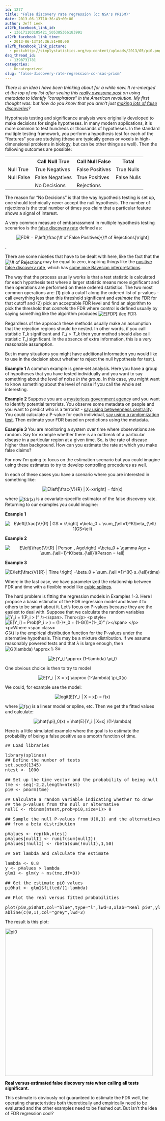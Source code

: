 ```yaml
---
id: 1277
title: "False discovery rate regression (cc NSA's PRISM)"
date: 2013-06-13T10:36:43+00:00
author: Jeff Leek
al2fb_facebook_link_id:
  - 136171103105421_505385366183991
al2fb_facebook_link_time:
  - 2013-06-13T14:36:51+00:00
al2fb_facebook_link_picture:
  - post=http://simplystatistics.org/wp-content/uploads/2013/05/pi0.png
dsq_thread_id:
  - 1398731781
categories:
  - Uncategorized
slug: "false-discovery-rate-regression-cc-nsas-prism"
---
```

_There is an idea I have been thinking about for a while now. It re-emerged at the top of my list after seeing this [really awesome post](http://kieranhealy.org/blog/archives/2013/06/09/using-metadata-to-find-paul-revere/) on using metadata to identify "conspirators" in the American revolution. My first thought was: but how do you know that you aren't just [making lots of false discoveries](http://www.statsblogs.com/2013/06/07/how-likely-is-the-nsa-prism-program-to-catch-a-terrorist/)?_

Hypothesis testing and significance analysis were originally developed to make decisions for single hypotheses. In many modern applications, it is more common to test hundreds or thousands of hypotheses. In the standard multiple testing framework, you perform a hypothesis test for each of the "features" you are studying (these are typically genes or voxels in high-dimensional problems in biology, but can be other things as well). Then the following outcomes are possible:

<div class="table-responsive">
  <table  style="width:100%; "  class="easy-table easy-table-default " border="0">
    <tr>
      <th >
      </th>
      
      <th >
        Call Null True
      </th>
      
      <th >
        Call Null False
      </th>
      
      <th >
        Total
      </th>
    </tr>
    
    <tr>
      <td >
        Null True
      </td>
      
      <td >
        True Negatives
      </td>
      
      <td >
        False Positives
      </td>
      
      <td >
        True Nulls
      </td>
    </tr>
    
    <tr>
      <td >
        Null False
      </td>
      
      <td >
        False Negatives
      </td>
      
      <td >
        True Positives
      </td>
      
      <td >
        False Nulls
      </td>
    </tr>
    
    <tr>
      <td >
      </td>
      
      <td >
        No Decisions
      </td>
      
      <td >
        Rejections
      </td>
    </tr>
  </table>
</div>

The reason for "No Decisions" is that the way hypothesis testing is set up, one should technically never accept the null hypothesis. The number of rejections is the total number of times you claim that a particular feature shows a signal of interest.

A very common measure of embarrassment in multiple hypothesis testing scenarios is the [false discovery rate](http://www.pnas.org/content/100/16/9440.long) defined as:

<p style='text-align:center;'>
  <span class='MathJax_Preview'><img src='http://simplystatistics.org/wp-content/plugins/latex/cache/tex_8872a758f47a82b2e07e611dd230ce08.gif' style='vertical-align: middle; border: none;' class='tex' alt=" FDR = E\left[\frac{\# of False Positives}{\# of Rejections}\right] " /></span>
</p>.

There are some niceties that have to be dealt with here, like the fact that the <span class='MathJax_Preview'><img src='http://simplystatistics.org/wp-content/plugins/latex/cache/tex_ffd8d02b433631d1f60bb73a1d273664.gif' style='vertical-align: middle; border: none; ' class='tex' alt="\# of Rejections" /></span> may be equal to zero, inspiring things like the [positive false discovery rate](http://www.genomine.org/papers/directfdr.pdf), which has [some nice Bayesian interpretations](http://genomics.princeton.edu/storeylab/papers/Storey_Annals_2003.pdf).

The way that the process usually works is that a test statistic is calculated for each hypothesis test where a larger statistic means more significant and then operations are performed on these ordered statistics. The two most common operations are: (1) pick a cutoff along the ordered list of p-values - call everything less than this threshold significant and _estimate_ the FDR for that cutoff and (2) pick an acceptable FDR level and find an algorithm to pick the threshold that _controls_ the FDR where control is defined usually by saying something like the algorithm produces <span class='MathJax_Preview'><img src='http://simplystatistics.org/wp-content/plugins/latex/cache/tex_05efdcd0b987f4b9c9667b1b0ffe3e9c.gif' style='vertical-align: middle; border: none; ' class='tex' alt="E[FDP] \leq FDR" /></span>.

Regardless of the approach these methods usually make an assumption that the rejection regions should be nested. In other words, if you call statistic $T\_k$ significant and $T\_j > T\_k$ then your method should also call statistic $T\_j$ significant. In the absence of extra information, this is a very reasonable assumption.

But in many situations you might have additional information you would like to use in the decision about whether to reject the null hypothesis for test $j$.

**Example 1 **A common example is gene-set analysis. Here you have a group of hypotheses that you have tested individually and you want to say something about the level of noise _in the group_. In this case, you might want to know something about the level of noise if you call the whole set interesting.

**Example 2** Suppose you are a [mysterious government agency](http://www.nsa.gov/) and you want to identify potential terrorists. You observe some metadata on people and you want to predict who is a terrorist - [say using betweenness centrality](http://kieranhealy.org/blog/archives/2013/06/09/using-metadata-to-find-paul-revere/). You could calculate a P-value for each individual, [say using a randomization test](http://kieranhealy.org/blog/archives/2013/06/09/using-metadata-to-find-paul-revere/). Then estimate your FDR based on predictions using the metadata.

**Example 3 **You are monitoring a system over time where observations are random. Say for example whether there is an outbreak of a particular disease in a particular region at a given time. So, is the rate of disease higher than background. How can you estimate the rate at which you make false claims?

For now I'm going to focus on the estimation scenario but you could imagine using these estimates to try to develop controlling procedures as well.

In each of these cases you have a scenario where you are interested in something like:

<p style='text-align:center;'>
  <span class='MathJax_Preview'><img src='http://simplystatistics.org/wp-content/plugins/latex/cache/tex_6b9dec89fd15463535787dae9770a119.gif' style='vertical-align: middle; border: none;' class='tex' alt=" E\left[\frac{V}{R} | X=x\right] = fdr(x) " /></span>
</p>

where <span class='MathJax_Preview'><img src='http://simplystatistics.org/wp-content/plugins/latex/cache/tex_d050cb5977ffc8b20156a55d09523b37.gif' style='vertical-align: middle; border: none; ' class='tex' alt="fdr(x)" /></span> is a covariate-specific estimator of the false discovery rate. Returning to our examples you could imagine:

**Example 1**

<p style='text-align:center;'>
  <span class='MathJax_Preview'><img src='http://simplystatistics.org/wp-content/plugins/latex/cache/tex_1d320f0acb560fdcbb3a754382fdfff6.gif' style='vertical-align: middle; border: none;' class='tex' alt=" E\left[\frac{V}{R} | GS = k\right] =\beta_0 + \sum_{\ell=1}^K\beta_{\ell} 1(GS=\ell) " /></span>
</p>

**Example 2**

<p style='text-align:center;'>
  <span class='MathJax_Preview'><img src='http://simplystatistics.org/wp-content/plugins/latex/cache/tex_9098601d0984950edac65551f02c21d5.gif' style='vertical-align: middle; border: none;' class='tex' alt=" E\left[\frac{V}{R} | Person , Age\right] =\beta_0 + \gamma Age + \sum_{\ell=1}^K\beta_{\ell}1(Person = \ell)" /></span>
</p>

**Example 3**

<p style='text-align:center;'>
  <span class='MathJax_Preview'><img src='http://simplystatistics.org/wp-content/plugins/latex/cache/tex_f91ccbb594db69ad1f8c4a6ce55aafe7.gif' style='vertical-align: middle; border: none;' class='tex' alt=" E\left[\frac{V}{R} | Time \right] =\beta_0 + \sum_{\ell =1}^{K} s_{\ell}(time)" /></span>
</p>

Where in the last case, we have parameterized the relationship between FDR and time with a flexible model like [cubic splines](http://en.wikipedia.org/wiki/Spline_(mathematics)).

The hard problem is fitting the regression models in Examples 1-3. Here I propose a basic estimator of the FDR regression model and leave it to others to be smart about it. Let's focus on P-values because they are the easiest to deal with. Suppose that we calculate the random variables <span class='MathJax_Preview'><img src='http://simplystatistics.org/wp-content/plugins/latex/cache/tex_950d9b6e1b9ec640c200f498edce462e.gif' style='vertical-align: middle; border: none; ' class='tex' alt="Y_i = 1(P_i > \lambda)" /></span>. Then:

<p style='text-align:center;'>
  <span class='MathJax_Preview'><img src='http://simplystatistics.org/wp-content/plugins/latex/cache/tex_3fab11118e2a7046c2f292c6b8c4b02c.gif' style='vertical-align: middle; border: none;' class='tex' alt=" E[Y_i] = Prob(P_i > \lambda) = (1-\lambda)*\pi_0 + (1-G(\lambda))*(1-\pi_0)" /></span>
</p>

Where $G(\lambda)$ is the empirical distribution function for the P-values under the alternative hypothesis. This may be a mixture distribution. If we assume reasonably powered tests and that $\lambda$ is large enough, then <span class='MathJax_Preview'><img src='http://simplystatistics.org/wp-content/plugins/latex/cache/tex_bb81b1246a04daed40b29fbcb43af011.gif' style='vertical-align: middle; border: none; ' class='tex' alt="G(\lambda) \approx 1" /></span>. So

<p style='text-align:center;'>
  <span class='MathJax_Preview'><img src='http://simplystatistics.org/wp-content/plugins/latex/cache/tex_23e567c80909c623fb219119e166648f.gif' style='vertical-align: middle; border: none;' class='tex' alt=" E[Y_i] \approx (1-\lambda) \pi_0" /></span>
</p>

One obvious choice is then to try to model

<p style='text-align:center;'>
  <span class='MathJax_Preview'><img src='http://simplystatistics.org/wp-content/plugins/latex/cache/tex_3bbbbca2879079148f4c2e876c22c16e.gif' style='vertical-align: middle; border: none;' class='tex' alt=" E[Y_i | X = x] \approx (1-\lambda) \pi_0(x) " /></span>
</p>

We could, for example use the model:

<p style='text-align:center;'>
  <span class='MathJax_Preview'><img src='http://simplystatistics.org/wp-content/plugins/latex/cache/tex_f5a2a8626283bb4ffee57f4a841bf587.gif' style='vertical-align: middle; border: none;' class='tex' alt=" logit(E[Y_i | X = x]) = f(x)" /></span>
</p>

where <span class='MathJax_Preview'><img src='http://simplystatistics.org/wp-content/plugins/latex/cache/tex_50bbd36e1fd2333108437a2ca378be62.gif' style='vertical-align: middle; border: none; ' class='tex' alt="f(x)" /></span> is a linear model or spline, etc. Then we get the fitted values and calculate:

<p style='text-align:center;'>
  <span class='MathJax_Preview'><img src='http://simplystatistics.org/wp-content/plugins/latex/cache/tex_73bdc9e0e61a7d559c44b24d2ecd74cf.gif' style='vertical-align: middle; border: none;' class='tex' alt="\hat{\pi}_0(x) = \hat{E}[Y_i | X=x] /(1-\lambda)" /></span>
</p>

Here is a little simulated example where the goal is to estimate the probability of being a false positive as a smooth function of time.

<pre class="brush: r; title: ; notranslate" title="">## Load libraries

library(splines)
## Define the number of tests
set.seed(1345)
ntest &lt;- 1000

## Set up the time vector and the probability of being null
tme &lt;- seq(-2,2,length=ntest)
pi0 &lt;- pnorm(tme)

## Calculate a random variable indicating whether to draw
## the p-values from the null or alternative
nullI &lt;- rbinom(ntest,prob=pi0,size=1)&gt; 0

## Sample the null P-values from U(0,1) and the alternatives
## from a beta distribution

pValues &lt;- rep(NA,ntest)
pValues[nullI] &lt;- runif(sum(nullI))
pValues[!nullI] &lt;- rbeta(sum(!nullI),1,50)

## Set lambda and calculate the estimate

lambda &lt;- 0.8
y &lt;- pValues &gt; lambda
glm1 &lt;- glm(y ~ ns(tme,df=3))

## Get the estimate pi0 values
pi0hat &lt;- glm1$fitted/(1-lambda)

## Plot the real versus fitted probabilities

plot(pi0,pi0hat,col="blue",type="l",lwd=3,xlab="Real pi0",ylab="Fitted pi0")
abline(c(0,1),col="grey",lwd=3)
</pre>

The result is this plot:
  
<a href="http://simplystatistics.org/2013/06/13/false-discovery-rate-regression-cc-nsas-prism/pi0/" rel="attachment wp-att-1312"><img class="alignnone size-full wp-image-1312" alt="pi0" src="http://simplystatistics.org/wp-content/uploads/2013/05/pi0.png" width="480" height="480" srcset="http://simplystatistics.org/wp-content/uploads/2013/05/pi0-150x150.png 150w, http://simplystatistics.org/wp-content/uploads/2013/05/pi0-300x300.png 300w, http://simplystatistics.org/wp-content/uploads/2013/05/pi0.png 480w" sizes="(max-width: 480px) 100vw, 480px" /></a>

<span style="color: #000000;"><b>Real versus estimated false discovery rate when calling all tests significant.</b></span>

This estimate is obviously not guaranteed to estimate the FDR well, the operating characteristics both theoretically and empirically need to be evaluated and the other examples need to be fleshed out. But isn't the idea of FDR regression cool?
